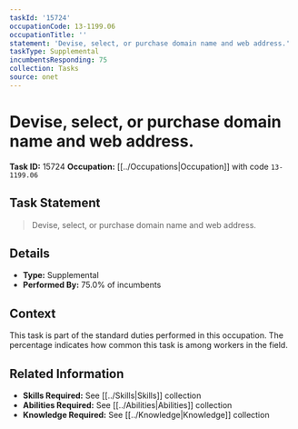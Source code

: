 ```yaml
---
taskId: '15724'
occupationCode: 13-1199.06
occupationTitle: ''
statement: 'Devise, select, or purchase domain name and web address.'
taskType: Supplemental
incumbentsResponding: 75
collection: Tasks
source: onet
---
```

# Devise, select, or purchase domain name and web address.

**Task ID:** 15724
**Occupation:** [[../Occupations|Occupation]] with code `13-1199.06`

## Task Statement

> Devise, select, or purchase domain name and web address.

## Details

- **Type:** Supplemental
- **Performed By:** 75.0% of incumbents

## Context

This task is part of the standard duties performed in this occupation. The percentage indicates how common this task is among workers in the field.

## Related Information

- **Skills Required:** See [[../Skills|Skills]] collection
- **Abilities Required:** See [[../Abilities|Abilities]] collection
- **Knowledge Required:** See [[../Knowledge|Knowledge]] collection
